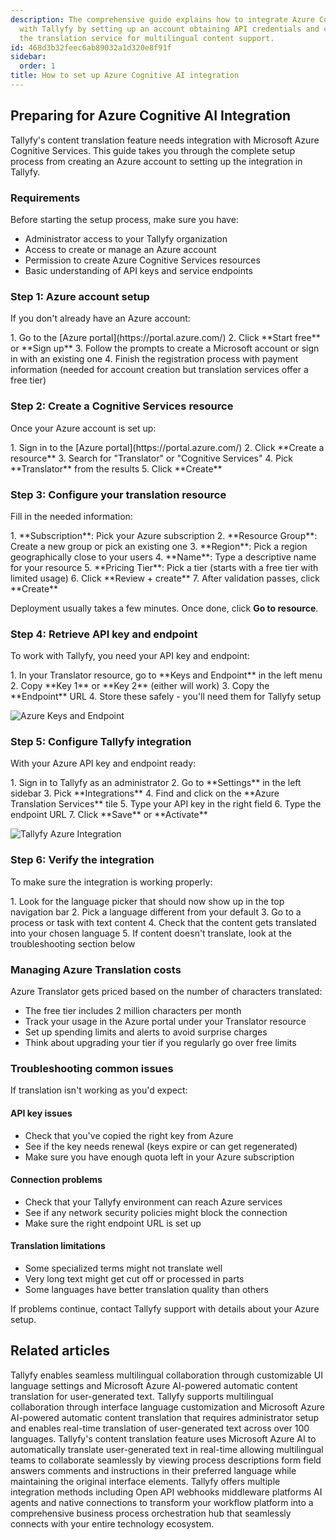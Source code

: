 ```yaml
---
description: The comprehensive guide explains how to integrate Azure Cognitive Services
  with Tallyfy by setting up an account obtaining API credentials and configuring
  the translation service for multilingual content support.
id: 468d3b32feec6ab89032a1d320e8f91f
sidebar:
  order: 1
title: How to set up Azure Cognitive AI integration
---
```



## Preparing for Azure Cognitive AI Integration

Tallyfy's content translation feature needs integration with Microsoft Azure Cognitive Services. This guide takes you through the complete setup process from creating an Azure account to setting up the integration in Tallyfy.

### Requirements

Before starting the setup process, make sure you have:

- Administrator access to your Tallyfy organization
- Access to create or manage an Azure account
- Permission to create Azure Cognitive Services resources
- Basic understanding of API keys and service endpoints

### Step 1: Azure account setup

If you don't already have an Azure account:

<Steps>
1. Go to the [Azure portal](https://portal.azure.com/)
2. Click **Start free** or **Sign up**
3. Follow the prompts to create a Microsoft account or sign in with an existing one
4. Finish the registration process with payment information (needed for account creation but translation services offer a free tier)
</Steps>

### Step 2: Create a Cognitive Services resource

Once your Azure account is set up:

<Steps>
1. Sign in to the [Azure portal](https://portal.azure.com/)
2. Click **Create a resource**
3. Search for "Translator" or "Cognitive Services"
4. Pick **Translator** from the results
5. Click **Create**
</Steps>

### Step 3: Configure your translation resource

Fill in the needed information:

<Steps>
1. **Subscription**: Pick your Azure subscription
2. **Resource Group**: Create a new group or pick an existing one
3. **Region**: Pick a region geographically close to your users
4. **Name**: Type a descriptive name for your resource
5. **Pricing Tier**: Pick a tier (starts with a free tier with limited usage)
6. Click **Review + create**
7. After validation passes, click **Create**
</Steps>

Deployment usually takes a few minutes. Once done, click **Go to resource**.

### Step 4: Retrieve API key and endpoint

To work with Tallyfy, you need your API key and endpoint:

<Steps>
1. In your Translator resource, go to **Keys and Endpoint** in the left menu
2. Copy **Key 1** or **Key 2** (either will work)
3. Copy the **Endpoint** URL
4. Store these safely - you'll need them for Tallyfy setup
</Steps>

![Azure Keys and Endpoint](https://screenshots.tallyfy.com/tallyfy%2Fpro%2Fdesktop-light-azure-keys-endpoint.png)

### Step 5: Configure Tallyfy integration

With your Azure API key and endpoint ready:

<Steps>
1. Sign in to Tallyfy as an administrator
2. Go to **Settings** in the left sidebar
3. Pick **Integrations**
4. Find and click on the **Azure Translation Services** tile
5. Type your API key in the right field
6. Type the endpoint URL
7. Click **Save** or **Activate**
</Steps>

![Tallyfy Azure Integration](https://screenshots.tallyfy.com/tallyfy%2Fpro%2Fdesktop-light-azure-integration-setup.png)

### Step 6: Verify the integration

To make sure the integration is working properly:

<Steps>
1. Look for the language picker that should now show up in the top navigation bar
2. Pick a language different from your default
3. Go to a process or task with text content
4. Check that the content gets translated into your chosen language
5. If content doesn't translate, look at the troubleshooting section below
</Steps>

### Managing Azure Translation costs

Azure Translator gets priced based on the number of characters translated:

- The free tier includes 2 million characters per month
- Track your usage in the Azure portal under your Translator resource
- Set up spending limits and alerts to avoid surprise charges
- Think about upgrading your tier if you regularly go over free limits

### Troubleshooting common issues

If translation isn't working as you'd expect:

#### API key issues

- Check that you've copied the right key from Azure
- See if the key needs renewal (keys expire or can get regenerated)
- Make sure you have enough quota left in your Azure subscription

#### Connection problems

- Check that your Tallyfy environment can reach Azure services
- See if any network security policies might block the connection
- Make sure the right endpoint URL is set up

#### Translation limitations

- Some specialized terms might not translate well
- Very long text might get cut off or processed in parts
- Some languages have better translation quality than others

If problems continue, contact Tallyfy support with details about your Azure setup.


## Related articles
<CardGrid>
<LinkTitleCard header="<b>Integrations > Azure Translation Services</b>" href="/products/pro/integrations/azure-translation/" > Tallyfy enables seamless multilingual collaboration through customizable UI language settings and Microsoft Azure AI-powered automatic content translation for user-generated text. </LinkTitleCard>
<LinkTitleCard header="<b>Miscellaneous > Translate content</b>" href="/products/pro/miscellaneous/how-can-i-translate-content-in-tallyfy/" > Tallyfy supports multilingual collaboration through interface language customization and Microsoft Azure AI-powered automatic content translation that requires administrator setup and enables real-time translation of user-generated text across over 100 languages. </LinkTitleCard>
<LinkTitleCard header="<b>Azure Translation > How to use content translation</b>" href="/products/pro/integrations/azure-translation/how-to-use-content-translation/" > Tallyfy's content translation feature uses Microsoft Azure AI to automatically translate user-generated text in real-time allowing multilingual teams to collaborate seamlessly by viewing process descriptions form field answers comments and instructions in their preferred language while maintaining the original interface elements. </LinkTitleCard>
<LinkTitleCard header="<b>Pro > Integrations</b>" href="/products/pro/integrations/" > Tallyfy offers multiple integration methods including Open API webhooks middleware platforms AI agents and native connections to transform your workflow platform into a comprehensive business process orchestration hub that seamlessly connects with your entire technology ecosystem. </LinkTitleCard>
</CardGrid>